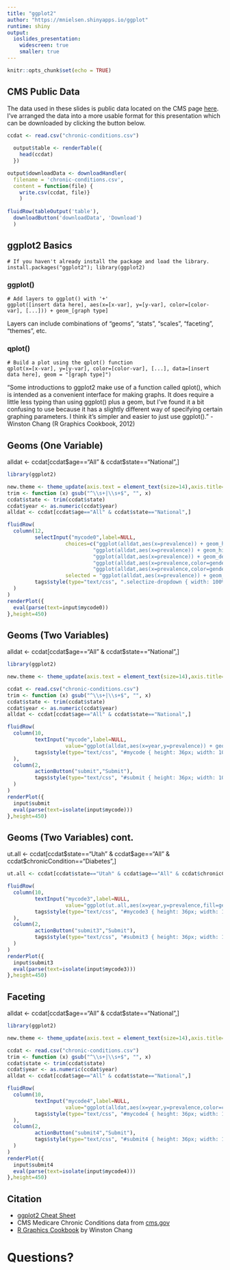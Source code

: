 ```yaml
---
title: "ggplot2"
author: "https://mnielsen.shinyapps.io/ggplot"
runtime: shiny
output: 
  ioslides_presentation:
    widescreen: true
    smaller: true
---
```

```r
knitr::opts_chunk$set(echo = TRUE)
```

## CMS Public Data
The data used in these slides is public data located on the CMS page [here](https://www.cms.gov/Research-Statistics-Data-and-Systems/Statistics-Trends-and-Reports/Chronic-Conditions/index.html).  I've arranged the data into a more usable format for this presentation which can be downloaded by clicking the button below.
```r
ccdat <- read.csv("chronic-conditions.csv")
  
  output$table <- renderTable({
    head(ccdat)
  })

output$downloadData <- downloadHandler(
  filename = 'chronic-conditions.csv',
  content = function(file) {
    write.csv(ccdat, file)}
    )
      
fluidRow(tableOutput('table'),
  downloadButton('downloadData', 'Download')
  )
```


## ggplot2 Basics

    # If you haven't already install the package and load the library.
    install.packages("ggplot2"); library(ggplot2)
    
### ggplot()
    
    # Add layers to ggplot() with '+'
    ggplot([insert data here], aes(x=[x-var], y=[y-var], color=[color-var], [...])) + geom_[graph type]
Layers can include combinations of "geoms", "stats", "scales", "faceting", "themes", etc.

### qplot()

    # Build a plot using the qplot() function
    qplot(x=[x-var], y=[y-var], color=[color-var], [...], data=[insert data here], geom = "[graph type]")
"Some introductions to ggplot2 make use of a function called qplot(), which is intended as a convenient interface for making graphs. It does require a little less typing than using ggplot() plus a geom, but I've found it a bit confusing to use because it has a slightly different way of specifying certain graphing parameters. I think it's simpler and easier to just use ggplot()." -Winston Chang (R Graphics Cookbook, 2012)

## Geoms (One Variable)
alldat <- ccdat[ccdat\$age=="All" & ccdat\$state=="National",]
```r
library(ggplot2)

new.theme <- theme_update(axis.text = element_text(size=14),axis.title=element_text(size=18))
trim <- function (x) gsub("^\\s+|\\s+$", "", x)
ccdat$state <- trim(ccdat$state)
ccdat$year <- as.numeric(ccdat$year)
alldat <- ccdat[ccdat$age=="All" & ccdat$state=="National",]

fluidRow(
  column(12,
         selectInput("mycode0",label=NULL,
                   choices=c("ggplot(alldat,aes(x=prevalence)) + geom_histogram()",
                            "ggplot(alldat,aes(x=prevalence)) + geom_histogram(binwidth=5)",
                            "ggplot(alldat,aes(x=prevalence)) + geom_density()",
                            "ggplot(alldat,aes(x=prevalence,color=gender)) + geom_density()",
                            "ggplot(alldat,aes(x=prevalence,color=gender,fill=gender)) + geom_density(alpha=0.35)"),
                   selected = "ggplot(alldat,aes(x=prevalence)) + geom_histogram()",width="100%"),
         tags$style(type="text/css", ".selectize-dropdown { width: 100%; font-size: 18px; line-height: 18px;} .selectize-input { width: 100%; font-size: 20px; line-height: 20px;}")
  )
)
renderPlot({
  eval(parse(text=input$mycode0))
},height=450)
```

## Geoms (Two Variables)
alldat <- ccdat[ccdat\$age=="All" & ccdat\$state=="National",]
```r
library(ggplot2)

new.theme <- theme_update(axis.text = element_text(size=14),axis.title=element_text(size=18))

ccdat <- read.csv("chronic-conditions.csv")
trim <- function (x) gsub("^\\s+|\\s+$", "", x)
ccdat$state <- trim(ccdat$state)
ccdat$year <- as.numeric(ccdat$year)
alldat <- ccdat[ccdat$age=="All" & ccdat$state=="National",]

fluidRow(
  column(10,
         textInput("mycode",label=NULL,
                   value="ggplot(alldat,aes(x=year,y=prevalence)) + geom_point()",width="100%"),
         tags$style(type="text/css", "#mycode { height: 36px; width: 100%; font-size: 18px; display: block;}")
  ),
  column(2,
         actionButton("submit","Submit"),
         tags$style(type="text/css", "#submit { height: 36px; width: 100%; font-size: 18px; display: block;}")
  )
)
renderPlot({
  input$submit
  eval(parse(text=isolate(input$mycode)))
},height=450)
```

## Geoms (Two Variables) cont.
ut.all <- ccdat[ccdat\$state=="Utah" & ccdat\$age=="All" & ccdat\$chronicCondition=="Diabetes",]
```r
ut.all <- ccdat[ccdat$state=="Utah" & ccdat$age=="All" & ccdat$chronicCondition=="Diabetes",]

fluidRow(
  column(10,
         textInput("mycode3",label=NULL,
                   value="ggplot(ut.all,aes(x=year,y=prevalence,fill=gender)) + geom_bar(stat=\"identity\",position=\"dodge\")",width="100%"),
         tags$style(type="text/css", "#mycode3 { height: 36px; width: 100%; font-size: 16px; display: block;}")
  ),
  column(2,
         actionButton("submit3","Submit"),
         tags$style(type="text/css", "#submit3 { height: 36px; width: 100%; font-size: 16px; display: block;}")
  )
)
renderPlot({
  input$submit3
  eval(parse(text=isolate(input$mycode3)))
},height=450)
```


## Faceting
alldat <- ccdat[ccdat\$age=="All" & ccdat\$state=="National",]
```r
library(ggplot2)

new.theme <- theme_update(axis.text = element_text(size=14),axis.title=element_text(size=18))

ccdat <- read.csv("chronic-conditions.csv")
trim <- function (x) gsub("^\\s+|\\s+$", "", x)
ccdat$state <- trim(ccdat$state)
ccdat$year <- as.numeric(ccdat$year)
alldat <- ccdat[ccdat$age=="All" & ccdat$state=="National",]

fluidRow(
  column(10,
         textInput("mycode4",label=NULL,
                   value="ggplot(alldat,aes(x=year,y=prevalence,color=chronicCondition)) + geom_point() + geom_line()",width="100%"),
         tags$style(type="text/css", "#mycode4 { height: 36px; width: 100%; font-size: 14px; display: block;}")
  ),
  column(2,
         actionButton("submit4","Submit"),
         tags$style(type="text/css", "#submit4 { height: 36px; width: 100%; font-size: 14px; display: block;}")
  )
)
renderPlot({
  input$submit4
  eval(parse(text=isolate(input$mycode4)))
},height=450)
```

## Citation

- [ggplot2 Cheat Sheet](https://www.rstudio.com/wp-content/uploads/2015/03/ggplot2-cheatsheet.pdf)
- CMS Medicare Chronic Conditions data from [cms.gov](https://www.cms.gov/Research-Statistics-Data-and-Systems/Statistics-Trends-and-Reports/Chronic-Conditions/index.html)
- [R Graphics Cookbook](http://www.cookbook-r.com/Graphs/) by Winston Chang


# Questions?